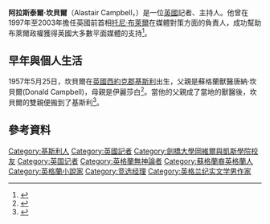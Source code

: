 '''阿拉斯泰爾·坎貝爾'''（Alastair Campbell，{{bd|1957年|5月25日}}）是一位[[英國|英國]]記者、主持人。他曾在1997年至2003年擔任英國前首相[[托尼·布萊爾|托尼·布萊爾]]在媒體對策方面的負責人，成功幫助布萊爾政權獲得英國大多數平面媒體的支持<ref>{{cite news|url=http://www.bbc.co.uk/news/uk-politics-10518842|publisher=BBC News|title=The rise and fall of New Labour|date=3 August 2010|archiveurl=https://web.archive.org/web/20100805051127/http://www.bbc.co.uk/news/uk-politics-10518842|archivedate=2010-08-05|deadurl=yes}}</ref>。

==早年與個人生活==
1957年5月25日，坎貝爾在[[英國|英國]][[西約克郡|西約克郡]][[基斯利|基斯利]]出生，父親是蘇格蘭獸醫唐納·坎貝爾(Donald Campbell)，母親是伊麗莎白<ref name=Debretts-2005>{{cite book|title=Debrett's People of Today 2005|edition=18th|isbn=1-870520-10-6|publisher=Debrett's|page=263}}</ref>。當他的父親成了當地的獸醫後，坎貝爾的雙親便搬到了基斯利<ref>{{cite web|title=History of Aireworth Veterinary Surgery|url=http://www.aireworthvets.co.uk/contact/history|accessdate=11 July 2012|deadurl=yes|archiveurl=https://web.archive.org/web/20111230003909/http://www.aireworthvets.co.uk/contact/history|archivedate=2011-12-30}}</ref>。

==參考資料==
{{Reflist}}

{{新工党}}

{{DEFAULTSORT: Campbell, Alastair}}
[[Category:基斯利人|Category:基斯利人]]
[[Category:英國記者|Category:英國記者]]
[[Category:劍橋大學岡維爾與凱斯學院校友|Category:劍橋大學岡維爾與凱斯學院校友]]
[[Category:英国记者|Category:英国记者]]
[[Category:英格蘭無神論者|Category:英格蘭無神論者]]
[[Category:蘇格蘭裔英格蘭人|Category:蘇格蘭裔英格蘭人]]
[[Category:英格蘭小說家|Category:英格蘭小說家]]
[[Category:竞选经理|Category:竞选经理]]
[[Category:英格兰纪实文学男作家|Category:英格兰纪实文学男作家]]